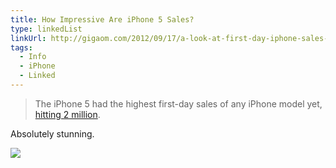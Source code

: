 ```yaml
---
title: How Impressive Are iPhone 5 Sales?
type: linkedList
linkUrl: http://gigaom.com/2012/09/17/a-look-at-first-day-iphone-sales-through-the-years-graphic/
tags:
  - Info
  - iPhone
  - Linked
---
```


> The iPhone 5 had the highest first-day sales of any iPhone model yet, [hitting 2 million](http://gigaom.com/apple/apple-first-day-pre-orders-of-iphone-5-top-2m/).

Absolutely stunning.

![](http://buzzingpixel.com/?ACT=40&fid=90&d=1438&f=iphonesales-copy__600.jpg)
